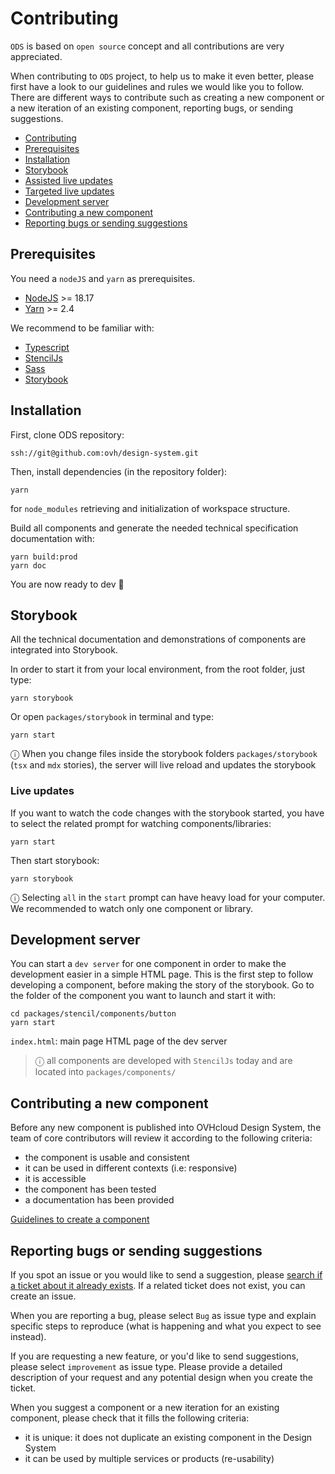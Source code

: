 
<Meta title="Contributing/Get Started" />

# Contributing

`ODS` is based on `open source` concept and all contributions are very appreciated.

When contributing to `ODS` project, to help us to make it even better, please first have a look to our guidelines and
rules we would like you to follow.
There are different ways to contribute such as creating a new component or a new iteration of an existing component,
reporting bugs, or sending suggestions.

<!-- TOC -->

* [Contributing](#contributing)
* [Prerequisites](#prerequisites)
* [Installation](#installation)
* [Storybook](#storybook)
* [Assisted live updates](#assisted-live-updates)
* [Targeted live updates](#targeted-live-updates)
* [Development server](#development-server)
* [Contributing a new component](#contributing-a-new-component)
* [Reporting bugs or sending suggestions](#reporting-bugs-or-sending-suggestions)

<!-- TOC -->

## Prerequisites

You need a `nodeJS` and `yarn` as prerequisites.

* [NodeJS](https://nodejs.org/en) >= 18.17
* [Yarn](https://yarnpkg.com) >= 2.4

We recommend to be familiar with:

- [Typescript](https://www.typescriptlang.org/)
- [StencilJs](https://stenciljs.com/)
- [Sass](https://sass-lang.com/)
- [Storybook](https://storybook.js.org/)

## Installation

First, clone ODS repository:

```shell
ssh://git@github.com:ovh/design-system.git
```

Then, install dependencies (in the repository folder):

```shell
yarn
```

for `node_modules` retrieving and initialization of workspace structure.

Build all components and generate the needed technical specification documentation with:

```shell
yarn build:prod
yarn doc
```

You are now ready to dev 🎉

## Storybook

All the technical documentation and demonstrations of components are integrated into Storybook.

In order to start it from your local environment, from the root folder, just type:
```shell
yarn storybook
```

Or open `packages/storybook` in terminal and type:
```shell
yarn start
```

ⓘ When you change files inside the storybook folders `packages/storybook` (`tsx` and `mdx` stories), the server
will live reload and updates the storybook

### Live updates

If you want to watch the code changes with the storybook started, you have to select the related prompt for watching
components/libraries:

```shell
yarn start
```

Then start storybook:

```shell
yarn storybook
```

ⓘ Selecting `all` in the `start` prompt can have heavy load for your computer.
We recommended to watch only one component or library.

## Development server

You can start a `dev server` for one component in order to make the development easier in a simple HTML page.
This is the first step to follow developing a component, before making the story of the storybook.
Go to the folder of the component you want to launch and start it with:

```shell
cd packages/stencil/components/button
yarn start
```

`index.html`: main page HTML page of the dev server

> ⓘ all components are developed with `StencilJs` today and are located into `packages/components/`

## Contributing a new component

Before any new component is published into OVHcloud Design System, the team of core contributors will review it
according to the following criteria:

* the component is usable and consistent
* it can be used in different contexts (i.e: responsive)
* it is accessible
* the component has been tested
* a documentation has been provided

[Guidelines to create a component](?path=/story/contributing-how-to-s-create-a-component--page)

## Reporting bugs or sending suggestions

If you spot an issue or you would like to send a suggestion,
please [search if a ticket about it already exists](https://github.com/ovh/design-system/issues). If a
related ticket does not exist, you can create an issue.

When you are reporting a bug, please select `Bug` as issue type and explain specific steps to reproduce (what is
happening and what you expect to see instead).

If you are requesting a new feature, or you'd like to send suggestions, please select `improvement` as issue type.
Please provide a detailed description of your request and any potential design when you create the ticket.

When you suggest a component or a new iteration for an existing component, please check that it fills the following
criteria:

* it is unique: it does not duplicate an existing component in the Design System
* it can be used by multiple services or products (re-usability)
